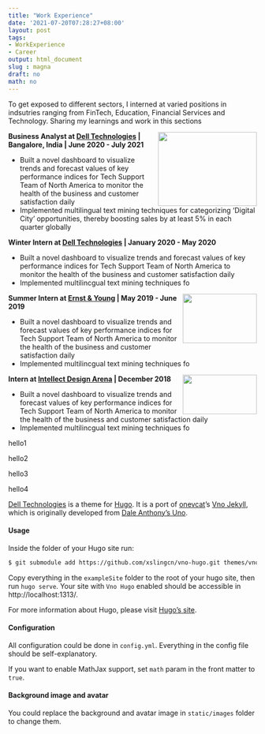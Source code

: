 ```yaml
---
title: "Work Experience"
date: '2021-07-20T07:28:27+08:00'
layout: post
tags:
- WorkExperience
- Career
output: html_document
slug : magna
draft: no
math: no
---
```



To get exposed to different sectors, I interned at varied positions in indsutries ranging from FinTech, Education, Financial Services and Technology. Sharing my learnings and work in this sections

<img align="right" top="1200" width="200" height="150" topmargin="5000" src="/images/dell.png">

**Business Analyst at [Dell Technologies](https://www.delltechnologies.com/en-gb/index.htm) | Bangalore, India | June 2020 - July 2021**

* Built a novel dashboard to visualize trends and forecast values of key performance indices for Tech Support Team of North America to monitor the health of the business and customer satisfaction daily
* Implemented multilingual text mining techniques for categorizing ‘Digital City’ opportunities, thereby boosting sales by at least 5% in each quarter globally
 
 <!--p align="center">  1 </p-->
 
<!--img align="left" width="200" height="150" src="dell2.png"-->

**Winter Intern at [Dell Technologies](https://www.delltechnologies.com/en-gb/index.htm) | January 2020 - May 2020**

* Built a novel dashboard to visualize trends and forecast values of key performance indices for Tech Support Team of North America to monitor the health of the business and customer satisfaction daily
* Implemented multilincgual text mining techniques fo 



<!--p align="center">  2 </p-->
 
<img align="right" width="150" height="100" src="/images/EY.png">

**Summer Intern at [Ernst & Young](https://www.ey.com/en_in) | May 2019 - June 2019**

* Built a novel dashboard to visualize trends and forecast values of key performance indices for Tech Support Team of North America to monitor the health of the business and customer satisfaction daily
* Implemented multilincgual text mining techniques fo 


<img align="right" width="150" height="80" src="/images/intellect.png">

**Intern at [Intellect Design Arena](https://www.intellectdesign.com/about-us) | December 2018**

* Built a novel dashboard to visualize trends and forecast values of key performance indices for Tech Support Team of North America to monitor the health of the business and customer satisfaction daily
* Implemented multilincgual text mining techniques fo 






 

hello1

hello2

hello3

hello4


[Dell Technologies](https://www.delltechnologies.com/en-gb/index.htm) is a theme for [Hugo](https://gohugo.io). It is a port of [onevcat](https://onevcat.com)'s [Vno Jekyll](https://github.com/onevcat/vno-jekyll), which is originally developed from [Dale Anthony's Uno](https://github.com/daleanthony/uno).

#### Usage

Inside the folder of your Hugo site run:

```bash
$ git submodule add https://github.com/xslingcn/vno-hugo.git themes/vno-hugo
```

Copy everything in the `exampleSite` folder to the root of your hugo site, then run `hugo serve`. Your site with `Vno Hugo` enabled should be accessible in http://localhost:1313/.

For more information about Hugo, please visit [Hugo's site](https://gohugo.io).

#### Configuration

All configuration could be done in `config.yml`. Everything in the config file should be self-explanatory.

If you want to enable MathJax support, set `math` param in the front matter to `true`.

#### Background image and avatar

You could replace the background and avatar image in `static/images` folder to change them.

